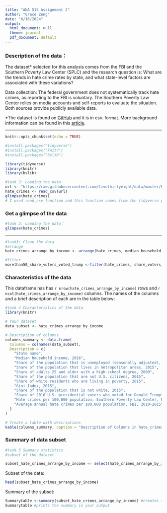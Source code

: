 ```yaml
---
title: "ANA 515 Assignment 2"
author: "Grace Zeng"
date: "6/16/2024"
output:
  html_document: null
  theme: journal
  pdf_document: default
---
```


### Description of the data：
The dataset* selected for this analysis comes from the FBI and the Southern Poverty Law Center (SPLC) and the research question is: What are the trends in hate crime rates by state, and what state-level factors are associated with these variations?

Data collection: The federal government does not systematically track hate crimes, as reporting to the FBI is voluntary. The Southern Poverty Law Center relies on media accounts and self-reports to evaluate the situation. Both sources provide publicly available data.

*The dataset is found on [GitHub](https://github.com/fivethirtyeight/data/tree/master/hate-crimes)
 and it is in csv. format.  More background information can be found in this [article](https://fivethirtyeight.com/features/higher-rates-of-hate-crimes-are-tied-to-income-inequality/).


---


```r
knitr::opts_chunk$set(echo = TRUE)

#install.packages("tidyverse")
#install.packages("knitr")
#install.packages("bslib")

library(tidyverse)
library(knitr)
library(bslib)
```

```r
#task 2: Loading the data：
url <- "https://raw.githubusercontent.com/fivethirtyeight/data/master/hate-crimes/hate_crimes.csv"
hate_crimes <- read_csv(url)
glimpse(hate_crimes)
# I used read_csv function and this function comes from the tidyverse package
```

### Get a glimpse of the data
```r
#task 2: Loading the data：
glimpse(hate_crimes) 
```

---

```r
#task3: Clean the data
#arrange
hate_crimes_arrange_by_income <- arrange(hate_crimes, median_household_income)

#filter
morethan50_share_voters_voted_trump <-filter(hate_crimes, share_voters_voted_trump>0.5)

```


### Characteristics of the data

This dataframe has has `r nrow(hate_crimes_arrange_by_income)`  rows and `r ncol(hate_crimes_arrange_by_income)` columns. The names of the columns and a brief description of each are in the table below:

```r
#task 4 Characteristics of the data
library(knitr)

# Your dataset
data_subset <- hate_crimes_arrange_by_income

# Description of columns
columns_summary <- data.frame(
  Columns = colnames(data_subset),
  Description = c(
    "State name", 
    "Median household income, 2016",
    "Share of the population that is unemployed (seasonally adjusted), Sept. 2016",
    "Share of the population that lives in metropolitan areas, 2015",
    "Share of adults 25 and older with a high-school degree, 2009",
    "Share of the population that are not U.S. citizens, 2015",
    "Share of white residents who are living in poverty, 2015",
    "Gini Index, 2015",
    "Share of the population that is not white, 2015",
    "Share of 2016 U.S. presidential voters who voted for Donald Trump",
    "Hate crimes per 100,000 population, Southern Poverty Law Center, Nov. 9-18, 2016",
    "Average annual hate crimes per 100,000 population, FBI, 2010-2015"
  )
)

# Create a table with descriptions
kable(columns_summary, caption = "Description of Columns in hate_crimes_arrange_by_income Dataset")

```

### Summary of data subset

```r
#task 5 Summary statistics
#subset of the dataset

subset_hate_crimes_arrange_by_income <- select(hate_crimes_arrange_by_income, state, median_household_income, share_unemployed_seasonal, avg_hatecrimes_per_100k_fbi)

```

Subset of the data: 
```r
head(subset_hate_crimes_arrange_by_income)
```

Summary of the subset:
```r
Summarytable <-summary(subset_hate_crimes_arrange_by_income) #creates the summary
Summarytable #prints the summary in your output
```

